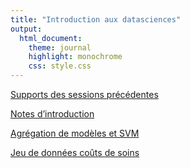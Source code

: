 ```yaml
---
title: "Introduction aux datasciences"
output:
  html_document:
    theme: journal
    highlight: monochrome
    css: style.css
---
```

[Supports des sessions précédentes](http://masedki.github.io/enseignements/pdfs/formationinserm.pdf)

[Notes d'introduction](http://masedki.github.io/enseignements/pdfs/notes.pdf)

[Agrégation de modèles et SVM](http://masedki.github.io/enseignements/pdfs/cours.pdf)


[Jeu de données coûts de soins](http://masedki.github.io/enseignements/datasets/insurance.rda)
<!-- [Jeu de données : cancer de la prostate](http://masedki.github.io/enseignements/datasets/prostate.rda)  -->

<!-- [Notebook : surajustement et prise en main du logiciel  R](http://masedki.github.io/enseignements/overfit.html)  -->

<!-- [Notebook : Diagnostic cytologique par les knn](http://masedki.github.io/enseignements/breast_cancer_knn.html)  -->

<!-- [Notebook : cancer de la prostate (sélection de variables par la méthode stepwise)](http://masedki.github.io/enseignements/prostate_stepwise.html)  -->

<!-- [Notebook : cancer de la prostate (sélection de variables par régularisations ridge, lasso et elasticnet)](http://masedki.github.io/enseignements/prostate_regularisation.html)  -->

<!-- [Notebook : expressions de gênes (sélection de variables en régression logistique en grande dimension par régularisation ridge, lasso et elasticnet)](http://masedki.github.io/enseignements/logistic_regularization_golub_nki.html)  -->

<!-- [Notebook : arbres et svm sur les données pima](http://masedki.github.io/enseignements/arbres_svm.html)  -->
